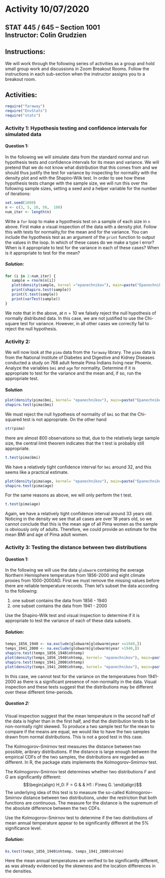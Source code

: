 # Activity 10/07/2020

## STAT 445 / 645 -- Section 1001 <br> Instructor: Colin Grudzien<br>

## Instructions:
We will work through the following series of activities as a group and hold small group work and discussions in Zoom Breakout Rooms.  Follow the instructions in each sub-section when the instructor assigns you to a breakout room.

## Activities:

```r
require("faraway")
require("EnvStats")
require("stats")
```



### Activity 1: Hypothesis testing and confidence intervals for simulated data

#### Question 1:
In the following we will simulate data from the standard normal and run hypothesis tests and confidence intervals for its mean and variance.  We will pretend that we do not know what distribution that this comes from and we should thus justify the test for variance by inspecting for normality with the density plot and with the Shapiro-Wilk test.  In order to see how these hypothesis tests change with the sample size, we will run this  over the following sample sizes, setting a seed and a helper variable for the number of iterations:

```r
set.seed(1000)
n <- c(3, 5, 10, 50,  100)
num_iter <- length(n)
```

Write a `for` loop to make a hypothesis test on a sample of each size in `n` above.  First make a visual inspection of the data with a density plot.  Follow this with tests for normality,for the mean and for the variance.  You can include the hypothesis test as an argument of the `print` function to output the values in the loop.  In which of these cases do we make a type I error?  When is it appropriate to test for the variance in each of these cases?  When is it appropriate to test for the mean?

##### Solution:

```r
for (i in 1:num_iter) {
   sample = rnorm(n[i])
   plot(density(sample, kernel ="epanechnikov"), main=paste("Epanechnikov kernel density - sample of size n=", n[i]))
   print(shapiro.test(sample))
   print(t.test(sample))
   print(varTest(sample))
}
```

We note that in the above, at $n=10$ we falsely reject the null hypothesis of normally distributed data.  In this case, we are not justified to use the Chi-square test for variance.  However, in all other cases we correctly fail to reject the null hypothesis.


### Activity 2:

We will now look at the `pima` data from the `faraway` library.  The `pima` data is from the National Institute of Diabetes and Digestive and Kidney Diseases conducted a study on 768 adult female Pima Indians living near Phoenix. Analyze the variables `bmi` and `age` for normality.  Determine if it is appropriate to test for the variance and the mean and, if so, run the appropriate test.

#### Solution

```r
plot(density(pima$bmi, kernel= "epanechnikov"), main=paste("Epanechnikov kernel density", "Pima BMI"))
shapiro.test(pima$bmi)
```

We must reject the null hypothesis of normality of `bmi` so that the Chi-squared test is not appropriate.  On the other hand
```r
str(pima)
```
there are almost 800 observations so that, due to the relatively large sample size, the central limit theorem indicates that the t test is probably still appropriate.
```r
t.test(pima$bmi)
```
We have a relatively tight confidence interval for `bmi` around 32, and this seems like a practical estimate.

```r
plot(density(pima$age, kernel= "epanechnikov"), main=paste("Epanechnikov kernel density", "Pima Age"))
shapiro.test(pima$age)
```

For the same reasons as above, we will only perform the t test.
```r
t.test(pima$age)
```
Again, we have a relatively tight confidence interval around 33 years old.  Noticing in the density we see that all cases are over 18 years old, so we cannot conclude that this is the mean age of all Pima women as the sample is obviously only of adults.  Therefore, we could provide an estimate for the mean BMI and age of Pima adult women.

### Activity 3: Testing the distance between two distributions

#### Question 1:
In the following we will use the data `globwarm` containing the average Northern Hemisphere temperature from 1856-2000 and eight climate proxies from 1000-2000AD.  First we must remove the missing values before there are reliable temperature records.  Then let's subset the data according to the following:
 
 1. one subset contains the data from 1856 - 1940
 2. one subset contains the data from 1941 - 2000

Use the Shapiro-Wilk test and visual inspection to determine if it is appropriate to test the variance of each of these data subsets.


##### Solution:
```r
temps_1856_1940 <- na.exclude(globwarm[globwarm$year <=1940,])
temps_1941_2000 <- na.exclude(globwarm[globwarm$year >1940,])
shapiro.test(temps_1856_1940$nhtemp)
plot(density(temps_1856_1940$nhtemp, kernel= "epanechnikov"), main=paste("Nothern Hemisphere mean temp 1856-1940"))
shapiro.test(temps_1941_2000$nhtemp)
plot(density(temps_1941_2000$nhtemp, kernel= "epanechnikov"), main=paste("Nothern Hemisphere mean temp 1941-2000"))
```

In this case, we cannot test for the variance on the temperatures from 1941-2000 as there is a significant presence of non-normality in the data.  Visual inspection and these tests suggest that the distributions may be different over these different time-periods. 


##### Question 2:
Visual inspection suggest that the mean temperature in the second half of the data is higher than in the first half, and that the distribution tends to be non-normally right skewed. To produce a two sample test for the mean to compare if the means are equal, we would like to have the two samples drawn from normal distributions.  This is not a good test in this case. 

The Kolmogorov–Smirnov test measures the distance between two possible, aribrary distributions. If the distance is large enough between the empirical CDFs of the two samples, the distributions are regarded as different. In R, the package stats implements the Kolmogorov–Smirnov test.

The Kolmogorov–Smirnov test determines whether two distributions $F$ and $G$ are significantly different:
$$\begin{align}
H_0: F = G & & H1 : F\neq G.
\end{align}$$
The underlying idea of this test is to measure the so-called Kolmogorov–Smirnov distance between two distributions, under the restriction that both functions are continuous. The measure for the distance is the supremum of the absolute difference between the two CDFs.

Use the  Kolmogorov–Smirnov test to determine if the two distributions of mean annual temperature appear to be significantly different at the $5\%$ significance level.

##### Solution:

```r
ks.test(temps_1856_1940$nhtemp, temps_1941_2000$nhtem)
```

Here the mean annual temperatures are verified to be significantly different, as was already evidenced by the skewness and the location differences in the densities.